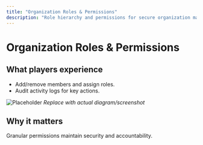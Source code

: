 ```yaml
---
title: "Organization Roles & Permissions"
description: "Role hierarchy and permissions for secure organization management."
---
```


# Organization Roles & Permissions

## What players experience
- Add/remove members and assign roles.
- Audit activity logs for key actions.

![Placeholder](/images/screenshots/org-roles.png)
*Replace with actual diagram/screenshot*

## Why it matters
Granular permissions maintain security and accountability.
